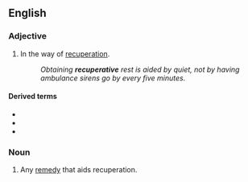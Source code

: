 ==English==

{{PIE root|en|keh₂p}}

===Adjective===
{{en-adj}}

# In the way of [[recuperation]].
#: ''Obtaining '''recuperative''' rest is aided by quiet, not by having ambulance sirens go by every five minutes.''

====Derived terms====
* {{l|en|nonrecuperative}}
* {{l|en|recuperative thermal oxidizer}}
* {{l|en|recuperatively}}

===Noun===
{{en-noun}}

# Any [[remedy]] that aids recuperation.